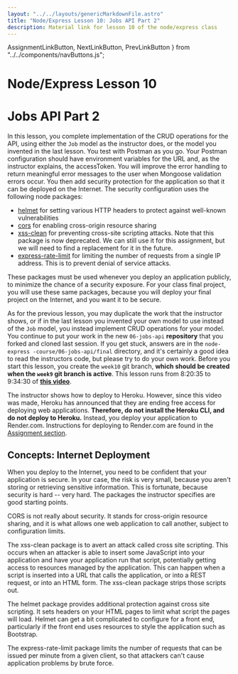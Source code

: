 ```yaml
---
layout: "../../layouts/genericMarkdownFile.astro"
title: "Node/Express Lesson 10: Jobs API Part 2"
description: Material link for lesson 10 of the node/express class
---
```

  AssignmentLinkButton,
  NextLinkButton,
  PrevLinkButton
} from "../../components/navButtons.js";

# Node/Express Lesson 10

# Jobs API Part 2

In this lesson, you complete implementation of the CRUD operations for the API, using either the `Job` model as the instructor does, or the model you invented in the last lesson. You test with Postman as you go. Your Postman configuration should have environment variables for the URL and, as the instructor explains, the accessToken. You will improve the error handling to return meaningful error messages to the user when Mongoose validation errors occur. You then add security protection for the application so that it can be deployed on the Internet. The security configuration uses the following node packages:

- [helmet](https://www.npmjs.com/package/helmet) for setting various HTTP headers to protect against well-known vulnerabilities
- [cors](https://www.npmjs.com/package/cors) for enabling cross-origin resource sharing
- [xss-clean](https://www.npmjs.com/package/xss-clean) for preventing cross-site scripting attacks. Note that this package is now deprecated. We can still use it for this assignment, but we will need to find a replacement for it in the future.
- [express-rate-limit](https://www.npmjs.com/package/express-rate-limit) for limiting the number of requests from a single IP address. This is to prevent denial of service attacks.

These packages must be used whenever you deploy an application publicly, to minimize the chance of a security exposure. For your class final project, you will use these same packages, because you will deploy your final project on the Internet, and you want it to be secure.

As for the previous lesson, you may duplicate the work that the instructor shows, or if in the last lesson you invented your own model to use instead of the `Job` model, you instead implement CRUD operations for your model. You continue to put your work in the new `06-jobs-api` **repository** that you forked and cloned last session. If you get stuck, answers are in the `node-express -course/06-jobs-api/final` directory, and it's certainly a good idea to read the instructors code, but please try to do your own work. Before you start this lesson, you create the `week10` git branch, **which should be created when the `week9` git branch is active**. This lesson runs from 8:20:35 to 9:34:30 of **[this video](https://youtu.be/rltfdjcXjmk?t=30036)**.

The instructor shows how to deploy to Heroku. However, since this video was made, Heroku has announced that they are ending free access for deploying web applications. **Therefore, do not install the Heroku CLI, and do not deploy to Heroku.** Instead, you deploy your application to Render.com. Instructions for deploying to Render.com are found in the [Assignment section](/node-express/lesson10-a1).

## Concepts: Internet Deployment

When you deploy to the Internet, you need to be confident that your application is secure. In your case, the risk is very small, because you aren't storing or retrieving sensitive information. This is fortunate, because security is hard -- very hard. The packages the instructor specifies are good starting points. 

CORS is not really about security. It stands for cross-origin resource sharing, and it is what allows one web application to call another, subject to configuration limits.

The xss-clean package is to avert an attack called cross site scripting. This occurs when an attacker is able to insert some JavaScript into your application and have your application run that script, potentially getting access to resources managed by the application. This can happen when a script is inserted into a URL that calls the application, or into a REST request, or into an HTML form. The xss-clean package strips those scripts out. 

The helmet package provides additional protection against cross site scripting. It sets headers on your HTML pages to limit what script the pages will load. Helmet can get a bit complicated to configure for a front end, particularly if the front end uses resources to style the application such as Bootstrap.

The express-rate-limit package limits the number of requests that can be issued per minute from a given client, so that attackers can't cause application problems by brute force.

<div className="flex justify-evenly">
  <PrevLinkButton link="/node-express/lesson9-m1" />
  <AssignmentLinkButton link="/node-express/lesson10-a1" />
  <NextLinkButton link="/node-express/lesson11-m1" />
</div>
